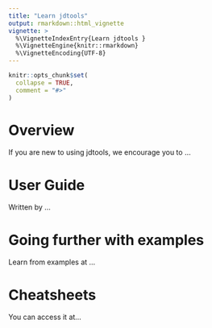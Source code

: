 ```yaml
---
title: "Learn jdtools"
output: rmarkdown::html_vignette
vignette: >
  %\VignetteIndexEntry{Learn jdtools }
  %\VignetteEngine{knitr::rmarkdown}
  %\VignetteEncoding{UTF-8}
---
```


```r
knitr::opts_chunk$set(
  collapse = TRUE,
  comment = "#>"
)
```

# Overview

If you are new to using jdtools, we encourage you to ...

# User Guide

Written by ...

# Going further with examples

Learn from examples at ...

# Cheatsheets

You can access it at... 
